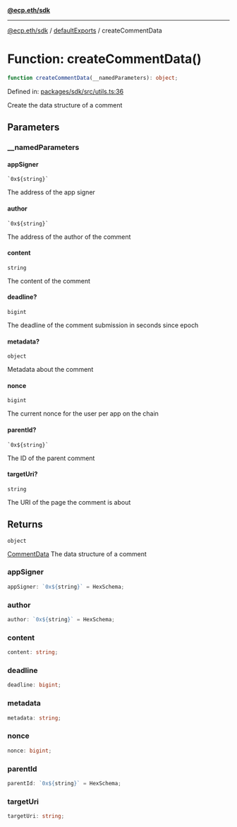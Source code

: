 [**@ecp.eth/sdk**](../../index.mdx)

***

[@ecp.eth/sdk](/sdk-reference/index.mdx) / [defaultExports](/sdk-reference/defaultExports/index.mdx) / createCommentData

# Function: createCommentData()

```ts
function createCommentData(__namedParameters): object;
```

Defined in: [packages/sdk/src/utils.ts:36](https://github.com/ecp-eth/comments-monorepo/blob/main/packages/sdk/src/utils.ts#L36)

Create the data structure of a comment

## Parameters

### \_\_namedParameters

#### appSigner

`` `0x${string}` ``

The address of the app signer

#### author

`` `0x${string}` ``

The address of the author of the comment

#### content

`string`

The content of the comment

#### deadline?

`bigint`

The deadline of the comment submission in seconds since epoch

#### metadata?

`object`

Metadata about the comment

#### nonce

`bigint`

The current nonce for the user per app on the chain

#### parentId?

`` `0x${string}` ``

The ID of the parent comment

#### targetUri?

`string`

The URI of the page the comment is about

## Returns

`object`

[CommentData](/sdk-reference/schemas/type-aliases/CommentData.mdx) The data structure of a comment

### appSigner

```ts
appSigner: `0x${string}` = HexSchema;
```

### author

```ts
author: `0x${string}` = HexSchema;
```

### content

```ts
content: string;
```

### deadline

```ts
deadline: bigint;
```

### metadata

```ts
metadata: string;
```

### nonce

```ts
nonce: bigint;
```

### parentId

```ts
parentId: `0x${string}` = HexSchema;
```

### targetUri

```ts
targetUri: string;
```

